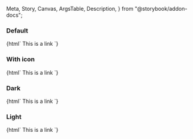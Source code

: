   Meta,
  Story,
  Canvas,
  ArgsTable,
  Description,
} from "@storybook/addon-docs";

<Meta title="Web Components/Link" component="ic-link" />

<Description markdown={readme} />

### Default

<Canvas>
  <Story name="Default">
    {html` <ic-link href="/"> This is a link </ic-link> `}
  </Story>
</Canvas>

### With icon

<Canvas>
  <Story name="With icon">
    {html` <ic-link href="/" show-icon> This is a link </ic-link> `}
  </Story>
</Canvas>

### Dark

<Canvas>
  <Story name="Dark">
    {html`
      <ic-link href="/" appearance="dark" target="_blank">
        This is a link
      </ic-link>
    `}
  </Story>
</Canvas>

### Light

<Canvas>
  <Story name="Light" parameters={{ backgrounds: { default: "dark" } }}>
    {html`
      <ic-link href="/" appearance="light" show-icon> This is a link </ic-link>
    `}
  </Story>
</Canvas>
